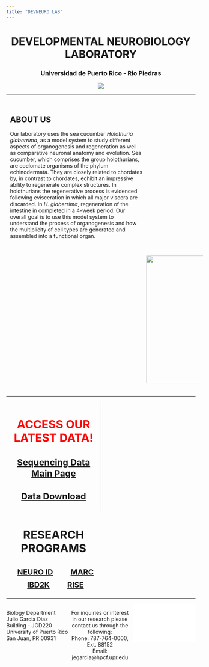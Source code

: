 ```yaml
---
title: "DEVNEURO LAB"
---
```


<style>
.title {
  display:none;
}
.column-left{
  float: left;
  width: 33%;
  text-align: left;
}
.column-center{
  display: inline-block;
  width: 33%;
  text-align: center;
}
.column-right{
  float: right;
  width: 33%;
  text-align: right;
}
.column-programs {
  float: left;
  width: 100%;
  text-align:center;
  font-weight: bold;
  font-size: 20px;
  padding: 5px;
}
.row:after {
  content: "";
  display: table;
  clear: both;
}
.info-div {
  float: left;
  width: 50%;
  text-align:center;
  font-weight: bold;
  font-size: 20px;
  border-right: 1px solid #D3D3D3;
}
.column-about-text {
  float: left;
  width: 70%;
  text-align: left;
  padding: 10px;
}
.column-about-img {
  float: right;
  width: 30%;
}
@media screen and (max-width: 600px) {
  .column-programs {
    width: 100%;
  }
  .column-about-text{
    width: 100%;
  }
  .column-about-img{
    width: 100%;
  }
  .info-div {
  float: left;
  width: 100%;
  text-align:center;
  font-weight: bold;
  font-size: 20px;
  padding: 5px;
  border-right: none;
}
}
</style>




<html>

<center>
<h1>DEVELOPMENTAL NEUROBIOLOGY LABORATORY</h1>
<h3>Universidad de Puerto Rico - Rio Piedras</h3>



![](statics/images/lab-photo-2022.jpg)
</center>

***
<div class="row">
  <div class="column-about-text">
  <h2>ABOUT US</h2>
  <p>Our laboratory uses the sea cucumber <i>Holothuria glaberrima</i>, as a model system to study different aspects of organogenesis and regeneration as well as comparative neuronal anatomy and evolution. Sea cucumber, which comprises the group holothurians, are coelomate organisms of the phylum echinodermata. They are closely related to chordates by, in contrast to chordates, echibit an impressive ability to regenerate complex structures. In holothurians the regenerative process is evidenced following evisceration in which all major viscera are discarded. In <i>H. glaberrima</i>, regeneration of the intestine in completed in a 4-week period. Our overall goal is to use this model system to understand the process of organogenesis and how the multiplicity of cell types are generated and assembled into a functional organ.</p>
  </div>
  <div class="column-about-img">
  <img src="statics/images/cucumber.jpg" style="width:340px;padding:20px;align:center;">
  </div>
</div>
***

<div class="row" style="padding-bottom:5px;">

  <div class="info-div">
  <h2 style = "color:red;font-weight:bold;">ACCESS OUR LATEST DATA!</h2>
  <div>
  <a href="https://blastkit.hpcf.upr.edu/hglaberrima-v1/"><h3>Sequencing Data Main Page</h3></a>
  <a href="https://blastkit.hpcf.upr.edu/hglaberrima-v1/sequencing-data.html"><h3>Data Download</h3></a>
  </div>
  </div>
  <div style="border-right: none;" class="info-div">
  <center><h2 style="padding:4px;">RESEARCH PROGRAMS</h2></center>
  <div class="column-programs">
  <a style="margin: 1px;padding: 10px 20px;border" href="programs.html#neuro">NEURO ID</a>
  <a style="margin: 1px;padding: 10px 20px;" href="programs.html#marc">MARC</a>
  </div>
  <div class="column-programs">
  <a style="margin: 1px;padding: 10px 20px;" href="programs.html#idb2k">IBD2K</a>
  <a style="margin: 1px;padding: 10px 20px;" href="programs.html#rise">RISE</a>
  </div>
  </div>
</div>

***

<div>
<div class="column-left">
Biology Department <br />
Julio Garcia Diaz Building - JGD220 <br />
University of Puerto Rico <br />
San Juan, PR 00931
</div>

<div class="column-center">
For inquiries or interest in our research please contact us through the following: <br />
Phone: 787-764-0000, Ext. 88152 <br />
Email: jegarcia@hpcf.upr.edu
</div>

<div class="column-right">
<iframe src="statics/location.html" frameborder="0" width="100%" height="100px"></iframe>
</div>
</div>

</html>
